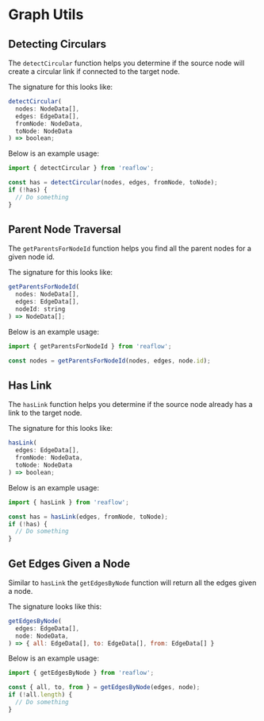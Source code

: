 
<Meta title="Docs/Utils/Graph" />

# Graph Utils

## Detecting Circulars
The `detectCircular` function helps you determine if
the source node will create a circular link if connected
to the target node.

The signature for this looks like:

```js
detectCircular(
  nodes: NodeData[],
  edges: EdgeData[],
  fromNode: NodeData,
  toNode: NodeData
) => boolean;
```

Below is an example usage:

```js
import { detectCircular } from 'reaflow';

const has = detectCircular(nodes, edges, fromNode, toNode);
if (!has) {
  // Do something
}
```

## Parent Node Traversal
The `getParentsForNodeId` function helps you find all the
parent nodes for a given node id.

The signature for this looks like:

```js
getParentsForNodeId(
  nodes: NodeData[],
  edges: EdgeData[],
  nodeId: string
) => NodeData[];
```

Below is an example usage:

```js
import { getParentsForNodeId } from 'reaflow';

const nodes = getParentsForNodeId(nodes, edges, node.id);
```

## Has Link
The `hasLink` function helps you determine if
the source node already has a link to the target node.

The signature for this looks like:

```js
hasLink(
  edges: EdgeData[],
  fromNode: NodeData,
  toNode: NodeData
) => boolean;
```

Below is an example usage:

```js
import { hasLink } from 'reaflow';

const has = hasLink(edges, fromNode, toNode);
if (!has) {
  // Do something
}
```

## Get Edges Given a Node
Similar to `hasLink` the `getEdgesByNode` function will
return all the edges given a node.

The signature looks like this:

```js
getEdgesByNode(
  edges: EdgeData[],
  node: NodeData,
) => { all: EdgeData[], to: EdgeData[], from: EdgeData[] }
```

Below is an example usage:

```js
import { getEdgesByNode } from 'reaflow';

const { all, to, from } = getEdgesByNode(edges, node);
if (!all.length) {
  // Do something
}
```
